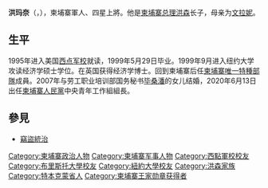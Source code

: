{{Infobox Politician
| name          = 洪玛奈
| image         =Hun Manet (2022).jpg
| caption       =
| order         =  
| office        = [[柬埔寨王家軍|柬埔寨王家軍]]副司令兼[[柬埔寨陸軍|陸軍]]司令
| term_start    = 
| term_end      = 
| predecessor   = 
| successor     = 
| office2        = 
| term_start2    = 
| term_end2      = 
| predecessor2   = 
| successor2     = 
| office3   =
| term_start3    = 
| term_end3      = 
| predecessor3   = 
| successor3     = 
| nationality   = [[柬埔寨|柬埔寨]]
| death_date    = 
| death_place   = 
| party         = [[柬埔寨人民党|柬埔寨人民党]]
| relations     = 
| residence     = 
| alma_mater    = 
| occupation    = 
| religion      = [[上座部佛教|上座部佛教]]
| signature     = 
| website       = 
| footnotes     = 
| allegiance    = {{flag|Cambodia}}
| branch        = [[柬埔寨王家陸軍|柬埔寨王家陸軍]] 
| serviceyears  = 1995至今
| rank          = [[File:Cambodian_Army_OF-09.svg|10px]] [[上將|四星上將]]
| birth_date    = {{Birth date and age|1977|10|20|df=y}}
| birth_place   = [[柬埔寨人民共和国|柬埔寨人民共和国]][[金边市|金边市]]
|parents=父：[[洪森|洪森]] <br> 母：[[文拉妮|文拉妮]]
}}

'''洪玛奈'''（{{lang-km|ហ៊ុន ម៉ាណែត}}，{{bd|1977年|10月20日|||}}），柬埔寨軍人、四星上將。他是[[柬埔寨总理|柬埔寨总理]][[洪森|洪森]]长子，母亲为[[文拉妮|文拉妮]]。

==生平==
1995年进入美国[[西点军校|西点军校]]就读，1999年5月29日毕业。1999年9月进入纽约大学攻读经济学硕士学位。在英国获得经济学博士。回到柬埔寨后任[[柬埔寨唯一特種部隊|柬埔寨唯一特種部隊]]成員。2007年与劳工职业培训部国务秘书[[毕桑潘|毕桑潘]]的女儿结婚，2020年6月13日出任[[柬埔寨人民黨|柬埔寨人民黨]]中央青年工作組組長。

==參見==
*[[竊盜統治|竊盜統治]]

{{DEFAULTSORT:Manet, Hun}}
[[Category:柬埔寨政治人物|Category:柬埔寨政治人物]]
[[Category:柬埔寨军事人物|Category:柬埔寨军事人物]]
[[Category:西點軍校校友|Category:西點軍校校友]]
[[Category:布里斯托大學校友|Category:布里斯托大學校友]]
[[Category:紐約大學校友|Category:紐約大學校友]]
[[Category:洪森家族|Category:洪森家族]]
[[Category:特本克蒙省人|Category:特本克蒙省人]]
[[Category:柬埔寨王家勋章获得者|Category:柬埔寨王家勋章获得者]]